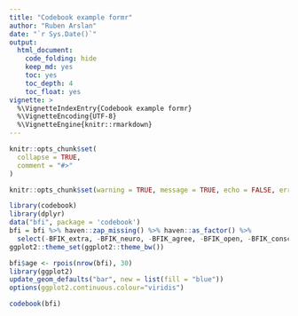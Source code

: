 ```yaml
---
title: "Codebook example formr"
author: "Ruben Arslan"
date: "`r Sys.Date()`"
output:
  html_document:
    code_folding: hide
    keep_md: yes
    toc: yes
    toc_depth: 4
    toc_float: yes
vignette: >
  %\VignetteIndexEntry{Codebook example formr}
  %\VignetteEncoding{UTF-8}
  %\VignetteEngine{knitr::rmarkdown}
---
```



```r
knitr::opts_chunk$set(
  collapse = TRUE,
  comment = "#>"
)
```


```r
knitr::opts_chunk$set(warning = TRUE, message = TRUE, echo = FALSE, error = TRUE)

library(codebook)
library(dplyr)
data("bfi", package = 'codebook')
bfi = bfi %>% haven::zap_missing() %>% haven::as_factor() %>% 
  select(-BFIK_extra, -BFIK_neuro, -BFIK_agree, -BFIK_open, -BFIK_consc)
ggplot2::theme_set(ggplot2::theme_bw())

bfi$age <- rpois(nrow(bfi), 30)
library(ggplot2)
update_geom_defaults("bar", new = list(fill = "blue"))
options(ggplot2.continuous.colour="viridis")
```

```r
codebook(bfi)
```

